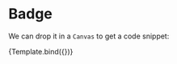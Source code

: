 <!---Badge.stories.mdx --->


<!-- <Meta title="MDX/Badge" component={Badge} /> -->

<Meta title="MDX/Badge" />

<!--- This is your Story template function, shown here in React -->


# Badge

We can drop it in a `Canvas` to get a code snippet:

<Canvas>
  <Story
    name="negative"
    args={{
      status: 'negative',
      label: 'Negative',
    }}
  >
    {Template.bind({})}
  </Story>
</Canvas>

